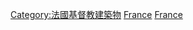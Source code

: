 {{Commons category|Churches in France}}

[[Category:法國基督教建築物|Category:法國基督教建築物]]
[[Category:歐洲教堂|France]]
[[Category:各国教堂|France]]